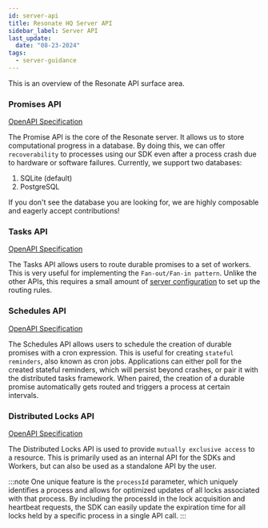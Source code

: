 ```yaml
---
id: server-api
title: Resonate HQ Server API
sidebar_label: Server API
last_update:
  date: "08-23-2024"
tags:
  - server-guidance
---
```


This is an overview of the Resonate API surface area.

### Promises API

[OpenAPI Specification](https://github.com/resonatehq/resonate/blob/main/api/promises-openapi.yml)

The Promise API is the core of the Resonate server. It allows us to store computational progress in a database. By doing this, we can offer `recoverability` to processes using our SDK even after a process crash due to hardware or software failures. Currently, we support two databases:

1. SQLite (default)
2. PostgreSQL

If you don't see the database you are looking for, we are highly composable and eagerly accept contributions!

### Tasks API

[OpenAPI Specification](https://github.com/resonatehq/resonate/blob/main/api/tasks-openapi.yml)

The Tasks API allows users to route durable promises to a set of workers. This is very useful for implementing the `Fan-out/Fan-in pattern`. Unlike the other APIs, this requires a small amount of [server configuration](https://github.com/resonatehq/quickstart-ts/tree/main/Step3) to set up the routing rules.

### Schedules API

[OpenAPI Specification](https://github.com/resonatehq/resonate/blob/main/api/schedules-openapi.yml)

The Schedules API allows users to schedule the creation of durable promises with a cron expression. This is useful for creating `stateful reminders`, also known as cron jobs. Applications can either poll for the created stateful reminders, which will persist beyond crashes, or pair it with the distributed tasks framework. When paired, the creation of a durable promise automatically gets routed and triggers a process at certain intervals.

### Distributed Locks API

[OpenAPI Specification](https://github.com/resonatehq/resonate/blob/main/api/locks-openapi.yml)

The Distributed Locks API is used to provide `mutually exclusive access` to a resource. This is primarily used as an internal API for the SDKs and Workers, but can also be used as a standalone API by the user.

:::note
One unique feature is the `processId` parameter, which uniquely identifies a process and allows for optimized updates of all locks associated with that process. By including the processId in the lock acquisition and heartbeat requests, the SDK can easily update the expiration time for all locks held by a specific process in a single API call.
:::
